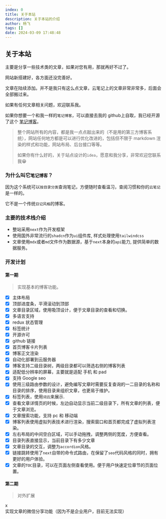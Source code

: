 ```yaml
---
index: 0
title: 关于本站
description: 关于本站的介绍
author: 杨飞
tags: []
date: 2024-03-09 17:48:48
---
```


<h2 className='text-center text-2xl'>关于本站</h2>

主要是分享一些技术类的文章，如果对您有用，那就再好不过了。

网站新搭建好，各方面还没完善好。

文章在陆续添加。并不是我只有这么点文章，云笔记上的文章非常非常多，后面会全部搬过来。

如果有任何文章相关问题，欢迎联系我。

如果你想要一个和我一样的`笔记博客`，可以直接去我的 github上自取，我已经开源了这个
<a href='https://github.com/yangfei4913438/mdx-blog' target='_blank' title='点击跳转' className='font-bold text-primary'>笔记博客</a>。

> 整个网站所有的内容，都是我一点点敲出来的（不是用的第三方博客系统），网站任何地方都是可以进行优化改进的，包括但不限于 markdown 渲染的样式和功能，网站布局、后台接口等等。
>
> 如果你有什么好的，关于站点设计的`idea`，愿意和我分享，非常欢迎您联系我😁

<div className='h-2' />

### 为什么叫它`笔记博客`？

因为这个系统可以`按目录分类`查询笔记，方便随时查看温习，查阅习惯和你的`云笔记`是一样的。

它不是一个传统`日记风格`的博客。


### 主要的技术栈介绍

- 整站采用`next`作为开发框架
- 使用国外非常流行的`shadcn`作为`ui`组件库, 样式处理使用`tailwindcss`
- 文章使用`mdx`或者`md`文件作为数据源，基于`next`本身的`api`能力, 提供简单的数据服务。

### 开发计划

#### 第一期
> 实现基本的博客功能。

- [x] 主体布局
- [x] 顶部进度条，平滑滚动到顶部
- [x] 文章目录区域，使用吸顶设计，便于文章目录的查看和切换。
- [x] 多语言支持
- [x] redux 状态管理
- [x] 标签统计
- [x] 开源许可
- [x] github 链接
- [x] 首页博客卡片列表
- [x] 博客正文渲染
- [x] 自动化部署到云服务器
- [x] 博客支持二级目录树，两级目录都可以筛选右侧的博客列表
- [x] 适配低分辨率的屏幕，主要就是适配 手机 和 pad
- [x] 支持 Google seo
- [x] 使用三级路由参数的设计，避免编写文章时需要反复查询的一二目录的名称和目录的排序，使用目录来组织文章，也更易于维护。
- [x] 标签列表，使用`词云`来展示.
- [x] 查看文章详情页的时候，左边自动显示当前二级目录下，所有文章的列表，便于文章浏览。
- [x] 文章搜索功能，支持 pc 和 移动端
- [x] 博客列表使用虚拟列表技术进行渲染，搜索窗口和首页都完成了虚拟列表渲染。
- [x] 左右布局的中间空白区域，可以手动拖拽，调整两侧的宽度，方便查看。
- [x] 目录列表直接显示，当前目录下有多少文章
- [x] 文章目录的交互，调整为`accordion`风格。
- [x] 链接跳转使用了`next`自带的命令式路由，在保留了`seo`代码风格的同时，拥有更好的用户体验。
- [x] 文章的`TOC`目录，可以在页面左侧查看使用。便于用户快速定位章节的页面位置。

#### 第二期
> 对外扩展

<div className='flex items-center justify-start pl-4'><div className='w-4 h-4 bg-gray-4 flex items-center justify-center text-white mr-1 pb-1 rounded'>x</div>实现文章的微信分享功能（因为不是企业用户，目前无法实现）</div>

